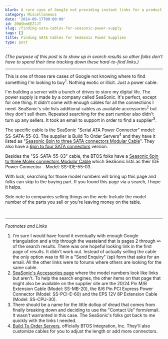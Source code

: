 ```yaml
---
blurb: A rare case of Google not providing instant links for a product sales page.
category: Miscellaneous
date: '2014-09-17T00:00:00'
id: 20WShm6EZlJT
slug: /finding-sata-cables-for-seasonic-power-supply
tags: []
title: Finding SATA Cables for SeaSonic Power Supplies
type: post
---
```


_(The purpose of this post is to show up in search results so other folks don't have to spend their time tracking down these hard-to-find links.)_

---


This is one of those rare cases of Google not knowing where to find something I'm looking to buy<sup>1</sup>. Nothing exotic or illicit. Just a power cable.

I'm building a server with a bunch of drives to store my digital life. The power supply is made by a company called SeaSonic. It's perfect, except for one thing. It didn't come with enough cables for all the connections I need. SeaSonic's site lists additional cables as available accessories<sup>2</sup> but they don't sell them. Repeated searching for the part number also didn't turn up any sellers. It took an email to support in order to find a supplier<sup>3</sup>. 

The specific cable is the SeaSonic "Serial ATA Power Connector" model: SS-SATA-55-03. The supplier is Build To Order Servers<sup>4</sup> and they have it listed as "[Seasonic 6pin to three SATA connectors Modular Cable](http://www.btosinte.com/Seasonic-6pin-to-three-SATA-connectors-Modular-Cable-SS-63xSATA.htm)". They also have a [6pin to four SATA connectors](http://www.btosinte.com/Seasonic-6pin-to-four-SATA-connectors-Modular-Cable-SS-64xSATAB.htm) version.

Besides the "SS-SATA-55-03" cable, the BTOS folks have a [Seasonic 6pin to three Molex connectors Modular Cable](http://www.btosinte.com/Seasonic-6pin-to-three-Molex-connectors-Modular-Cable-SS-63xMolex.htm) which SeaSonic lists as their IDE Power Connector - Model: SS-IDE-55-03. 

With luck, searching for those model numbers will bring up this page and folks can skip to the buying part. If you found this page via a search, I hope it helps. 

Side note to companies selling things on the web: Include the model number of the parts you sell or you're leaving money on the table.


<br />

---


_Footnotes and Links_

1. I'm sure I would have found it eventually with enough Google triangulation and a trip through the wasteland that is pages 2 through &infin; of the search results. There was one hopeful looking link in the first page of results. It didn't work out. Instead of actually selling the cable the only option was to fill in a "Send Enquiry" (sp) form that asks for an email. All the other links were to forums where others are looking for the same cable. 
2. [SeaSonic's Accessories page](http://www.seasonicusa.com/accessories.htm) where the model numbers look like links but aren't. To help the search engines, the other items on that page that might also be available on the supplier site are the 20/24 Pin M/B Extension Cable (Model: SS-MB-20), the 8/6 Pin PCI Express Power Connector (Model:  SS-PCI-E-60) and the EPS 12V 8P Extension Cable (Model:  SS-CPU-30). 
3. There should be a name for the little dollop of dread that comes from finally breaking down and deciding to use the "Contact Us" form/email. It wasn't warranted in this case. The SeaSonic's folks got back to me quickly with the links I needed.
4. [Build To Order Servers](http://www.btosinte.com/), officially BTOS Integration, Inc. They'll also customize cables for you to adjust the length or add more connectors.